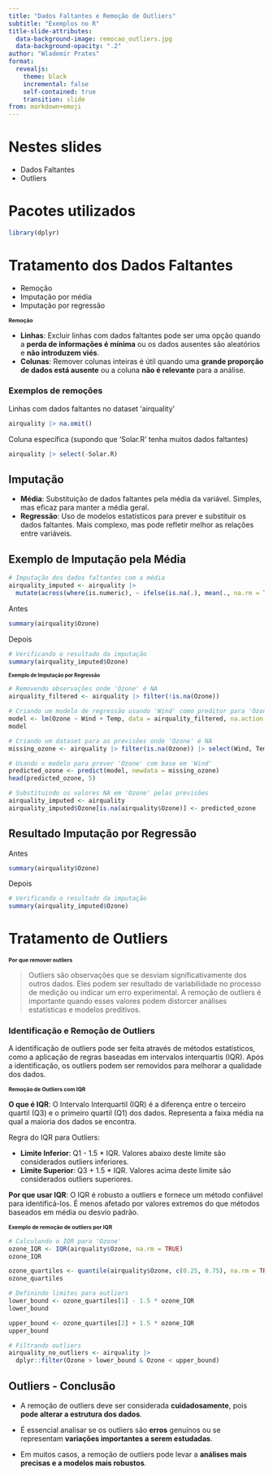 ```yaml
---
title: "Dados Faltantes e Remoção de Outliers"
subtitle: "Exemplos no R"
title-slide-attributes:
  data-background-image: remocao_outliers.jpg
  data-background-opacity: ".2"
author: "Wlademir Prates"
format:
  revealjs: 
    theme: black
    incremental: false
    self-contained: true
    transition: slide
from: markdown+emoji
---
```


# Nestes slides

- Dados Faltantes
- Outliers

# Pacotes utilizados

```r
library(dplyr)
```


# Tratamento dos Dados Faltantes

- Remoção
- Imputação por média
- Imputação por regressão

## Remoção {style="font-size:.75em"}

- **Linhas**: Excluir linhas com dados faltantes pode ser uma opção quando a **perda de informações é mínima** ou os dados ausentes são aleatórios e **não introduzem viés**.
- **Colunas**: Remover colunas inteiras é útil quando uma **grande proporção de dados está ausente** ou a coluna **não é relevante** para a análise.

### Exemplos de remoções

Linhas com dados faltantes no dataset 'airquality'
```r
airquality |> na.omit()
```

Coluna específica (supondo que 'Solar.R' tenha muitos dados faltantes)
```r
airquality |> select(-Solar.R)
```



## Imputação

- **Média**: Substituição de dados faltantes pela média da variável. Simples, mas eficaz para manter a média geral.
- **Regressão**: Uso de modelos estatísticos para prever e substituir os dados faltantes. Mais complexo, mas pode refletir melhor as relações entre variáveis.


## Exemplo de Imputação pela Média

```r
# Imputação dos dados faltantes com a média
airquality_imputed <- airquality |>
  mutate(across(where(is.numeric), ~ ifelse(is.na(.), mean(., na.rm = TRUE), .)))
```

Antes
```r
summary(airquality$Ozone)
```

Depois
```r
# Verificando o resultado da imputação
summary(airquality_imputed$Ozone)
```


## Exemplo de Imputação por Regressão {style="font-size:.7em"}

```r
# Removendo observações onde 'Ozone' é NA
airquality_filtered <- airquality |> filter(!is.na(Ozone))

# Criando um modelo de regressão usando 'Wind' como preditor para 'Ozone'
model <- lm(Ozone ~ Wind + Temp, data = airquality_filtered, na.action = na.exclude)
model
```

```r
# Criando um dataset para as previsões onde 'Ozone' é NA
missing_ozone <- airquality |> filter(is.na(Ozone)) |> select(Wind, Temp)

# Usando o modelo para prever 'Ozone' com base em 'Wind'
predicted_ozone <- predict(model, newdata = missing_ozone)
head(predicted_ozone, 5)
```

```r
# Substituindo os valores NA em 'Ozone' pelas previsões
airquality_imputed <- airquality
airquality_imputed$Ozone[is.na(airquality$Ozone)] <- predicted_ozone
```

## Resultado Imputação por Regressão

Antes
```r
summary(airquality$Ozone)
```

Depois
```r
# Verificando o resultado da imputação
summary(airquality_imputed$Ozone)
```

# Tratamento de Outliers

## Por que remover outliers {style="font-size:.75em"}

> Outliers são observações que se desviam significativamente dos outros dados. Eles podem ser resultado de variabilidade no processo de medição ou indicar um erro experimental. A remoção de outliers é importante quando esses valores podem distorcer análises estatísticas e modelos preditivos.

### Identificação e Remoção de Outliers
A identificação de outliers pode ser feita através de métodos estatísticos, como a aplicação de regras baseadas em intervalos interquartis (IQR). Após a identificação, os outliers podem ser removidos para melhorar a qualidade dos dados.

## Remoção de Outliers com IQR {style="font-size:.75em"}

**O que é IQR**: O Intervalo Interquartil (IQR) é a diferença entre o terceiro quartil (Q3) e o primeiro quartil (Q1) dos dados. Representa a faixa média na qual a maioria dos dados se encontra.

Regra do IQR para Outliers:

- **Limite Inferior**: Q1 - 1.5 * IQR. Valores abaixo deste limite são considerados outliers inferiores.
- **Limite Superior**: Q3 + 1.5 * IQR. Valores acima deste limite são considerados outliers superiores.

**Por que usar IQR**: O IQR é robusto a outliers e fornece um método confiável para identificá-los. É menos afetado por valores extremos do que métodos baseados em média ou desvio padrão.

## Exemplo de remoção de outliers por IQR {style="font-size:.75em"}

```r
# Calculando o IQR para 'Ozone'
ozone_IQR <- IQR(airquality$Ozone, na.rm = TRUE)
ozone_IQR
```

```r
ozone_quartiles <- quantile(airquality$Ozone, c(0.25, 0.75), na.rm = TRUE)
ozone_quartiles
```

```r
# Definindo limites para outliers
lower_bound <- ozone_quartiles[1] - 1.5 * ozone_IQR
lower_bound
```

```r
upper_bound <- ozone_quartiles[2] + 1.5 * ozone_IQR
upper_bound
```

```r
# Filtrando outliers
airquality_no_outliers <- airquality |>
  dplyr::filter(Ozone > lower_bound & Ozone < upper_bound)
```

## Outliers - Conclusão

- A remoção de outliers deve ser considerada **cuidadosamente**, pois **pode alterar a estrutura dos dados**.

- É essencial analisar se os outliers são **erros** genuínos ou se representam **variações importantes a serem estudadas**.

- Em muitos casos, a remoção de outliers pode levar a **análises mais precisas e a modelos mais robustos**.
